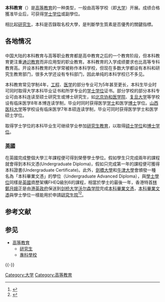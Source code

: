 {{globalize|time=2010-07-30}}
{{noteTA
|1=zh-tw:大學;zh-cn:本科
}}

'''本科教育'''（{{lang-en|Undergraduate education}}）是[[高等教育|高等教育]]的一种类型，一般由高等学校（即[[大学|大学]]）开展。成绩合格獲准毕业后，可获得[[学士学位|学士学位]]或副學位。

相比起[[研究生|研究生]]，本科是否錄取名校大學，是判斷學生質素是否優秀的關鍵指標。

==各地情况==
==={{CHNMLD}}===
中国大陆的本科教育与高等职业教育都是高中教育之后的一个教育阶段，但本科教育更注重[[通识教育|通识教育]]而非应用型的职业教育。本科教育的入学成绩要求也比高等专科教育高。开设本科教育的大学常被称作本科学校，但现在多数大学都设有本科和研究生教育部门，很多大学还设有专科部门，因此单纯的本科学校已不多见。

本科教育常见学制4年，[[工程|工程]]、[[医学|医学]]的部分专业可为5年甚至更长，本科生毕业时可同时取得大学本科毕业证书和所学专业的[[学士学位|学士学位]]证书。部分学校的部分本科专业可由本科连读至硕士研究生或博士研究生，如[[北京协和医学院|北京协和医学院]]、[[复旦大学|复旦大学]]等学校设有临床医学8年本博连读学制，毕业时同时获得医学[[学士|学士]]和医学[[博士|博士]]学位。[[山西医科大学|山西医科大学]]等学校设有临床医学7年本硕连读学制，毕业可同时获得医学学士和医学硕士学位。

取得学士学位的本科毕业生可继续学业参加[[研究生教育|研究生教育]]，以取得[[硕士学位|硕士学位]]和[[博士学位|博士学位]]。

==={{flagicon|GBR}} [[英國|英國]]===
在英國完成整個大學三年課程便可得到榮譽學士學位。假如學生只完成兩年的課程就會得到本科文憑(Undergraduate Diploma)，假如只完成第一年的課程便可獲得本科證書(Undergraduate Certificate)。此外，[[劍橋大學|劍橋大學]]和[[牛津大學|牛津大學]]會頒發一種名為「本科畢業文憑」的學位（Undergraduate Advanced Diploma），與[[學士學位|學士學位]]同樣是[[英國|英國]]資歷架構FHEQ級別6的課程，相當於學士的最後一年，香港特首[[林鄭月娥|林鄭月娥]]正是由[[港英政府|港英政府]]保送到[[剑桥大学沃尔森学院|剑桥大学沃尔森学院]]完成[[本科畢業文憑|本科畢業文憑]]，[[本科畢業文憑|本科畢業文憑]]與學士學位一樣能用於申請[[研究生院|研究生院]]<ref name="auto">{{Cite web|url=https://www.conted.ox.ac.uk/about/undergraduate-advanced-diplomas|title=Undergraduate AdvEducation|language=en|access-date=2020-03-05|archive-date=2020-03-04|archive-url=https://web.archive.org/web/20200304092016/https://www.conted.ox.ac.uk/about/undergraduate-advanced-diplomas|dead-url=no}}</ref><ref name="auto2">{{Cite web |url=https://www.admin.ox.ac.uk/media/global/wwwadminoxacuk/localsites/educationcommittee/documents/policyguidance/University_awards_framework.pdf |title=University awards framework |accessdate=2020-09-24 |archive-date=2020-08-01 |archive-url=https://web.archive.org/web/20200801072703/https://www.admin.ox.ac.uk/media/global/wwwadminoxacuk/localsites/educationcommittee/documents/policyguidance/University_awards_framework.pdf |dead-url=no }}</ref>。

== 参考文献 ==
{{Reflist}}

== 参见 ==
{{Portal box|大学|教育}}
* [[高等教育|高等教育]]
** [[研究生|研究生]]
** [[專科學校|專科學校]]

{{-}}
{{Education stages}}

[[Category:大学|Category:大学]]
[[Category:高等教育|Category:高等教育]]